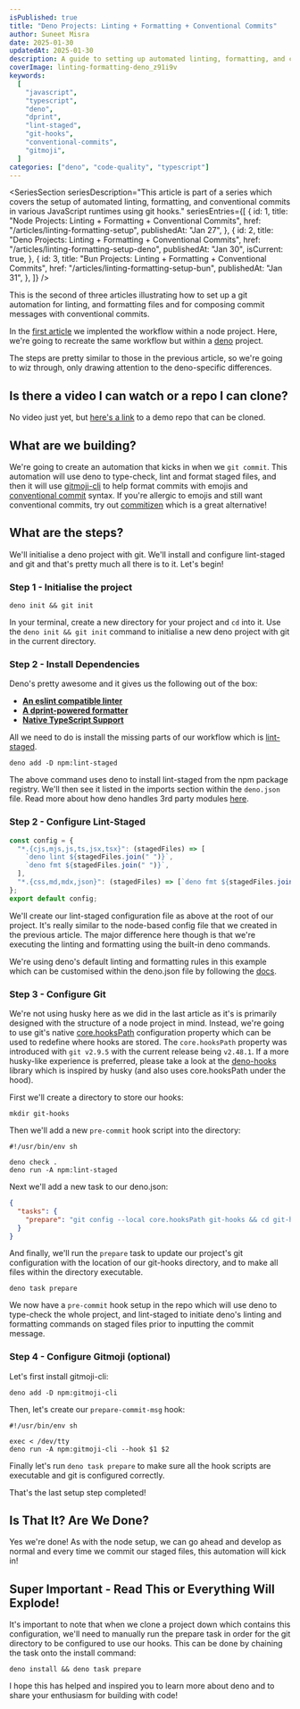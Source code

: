 ```yaml
---
isPublished: true
title: "Deno Projects: Linting + Formatting + Conventional Commits"
author: Suneet Misra
date: 2025-01-30
updatedAt: 2025-01-30
description: A guide to setting up automated linting, formatting, and conventional commits in Deno projects using Git hooks.
coverImage: linting-formatting-deno_z91i9v
keywords:
  [
    "javascript",
    "typescript",
    "deno",
    "dprint",
    "lint-staged",
    "git-hooks",
    "conventional-commits",
    "gitmoji",
  ]
categories: ["deno", "code-quality", "typescript"]
---
```


<SuspendedArticleImage
  src="linting-formatting-deno_z91i9v"
  alt="Thumbnail image showing the title for the article with the deno and git logos"
/>

<SeriesSection
  seriesDescription="This article is part of a series which covers the setup of automated linting, formatting, and conventional commits in various JavaScript runtimes using git hooks."
  seriesEntries={[
    {
      id: 1,
      title: "Node Projects: Linting + Formatting + Conventional Commits",
      href: "/articles/linting-formatting-setup",
      publishedAt: "Jan 27",
    },
    {
      id: 2,
      title: "Deno Projects: Linting + Formatting + Conventional Commits",
      href: "/articles/linting-formatting-setup-deno",
      publishedAt: "Jan 30",
      isCurrent: true,
    },
    {
      id: 3,
      title: "Bun Projects: Linting + Formatting + Conventional Commits",
      href: "/articles/linting-formatting-setup-bun",
      publishedAt: "Jan 31",
    },
  ]}
/>

This is the second of three articles illustrating how to set up a git automation for linting, and formatting files and for composing commit messages with conventional commits.

In the [first article](/articles/linting-formatting-setup) we implented the workflow within a node project. Here, we're going to recreate the same workflow but within a [deno](https://deno.com/) project.

The steps are pretty similar to those in the previous article, so we're going to wiz through, only drawing attention to the deno-specific differences.

## Is there a video I can watch or a repo I can clone?

No video just yet, but [here's a link](https://github.com/sun33t/0002-linting-formatting-setup-deno) to a demo repo that can be cloned.

## What are we building?

We're going to create an automation that kicks in when we `git commit`. This automation will use deno to type-check, lint and format staged files, and then it will use [gitmoji-cli](https://github.com/carloscuesta/gitmoji) to help format commits with emojis and [conventional commit](https://www.conventionalcommits.org/en/v1.0.0/) syntax. If you're allergic to emojis and still want conventional commits, try out [commitizen](https://commitizen-tools.github.io/commitizen/) which is a great alternative!

## What are the steps?

We'll initialise a deno project with git. We'll install and configure lint-staged and git and that's pretty much all there is to it. Let's begin!

### Step 1 - Initialise the project

```shell terminal
deno init && git init
```

In your terminal, create a new directory for your project and `cd` into it. Use the `deno init && git init` command to initialise a new deno project with git in the current directory.

### Step 2 - Install Dependencies

Deno's pretty awesome and it gives us the following out of the box:

- [**An eslint compatible linter**](https://docs.deno.com/runtime/fundamentals/linting_and_formatting/#linting)
- [**A dprint-powered formatter**](https://docs.deno.com/runtime/fundamentals/linting_and_formatting/#formatting)
- [**Native TypeScript Support**](https://docs.deno.com/runtime/fundamentals/typescript/#type-checking)

All we need to do is install the missing parts of our workflow which is [lint-staged](https://github.com/okonet/lint-staged).

```shell terminal
deno add -D npm:lint-staged
```

The above command uses deno to install lint-staged from the npm package registry. We'll then see it listed in the imports section within the `deno.json` file. Read more about how deno handles 3rd party modules [here](https://docs.deno.com/runtime/fundamentals/modules/#adding-dependencies-with-deno-add).

### Step 2 - Configure Lint-Staged

```javascript lint-staged.config.mjs
const config = {
  "*.{cjs,mjs,js,ts,jsx,tsx}": (stagedFiles) => [
    `deno lint ${stagedFiles.join(" ")}`,
    `deno fmt ${stagedFiles.join(" ")}`,
  ],
  "*.{css,md,mdx,json}": (stagedFiles) => [`deno fmt ${stagedFiles.join(" ")}`],
};
export default config;
```

We'll create our lint-staged configuration file as above at the root of our project. It's really similar to the node-based config file that we created in the previous article. The major difference here though is that we're executing the linting and formatting using the built-in deno commands.

We're using deno's default linting and formatting rules in this example which can be customised within the deno.json file by following the [docs](https://docs.deno.com/runtime/fundamentals/linting_and_formatting/).

### Step 3 - Configure Git

We're not using husky here as we did in the last article as it's is primarily designed with the structure of a node project in mind. Instead, we're going to use git's native [core.hooksPath](https://git-scm.com/docs/git-config#Documentation/git-config.txt-corehooksPath) configuration property which can be used to redefine where hooks are stored. The `core.hooksPath` property was introduced with `git v2.9.5` with the current release being `v2.48.1`. If a more husky-like experience is preferred, please take a look at the [deno-hooks](https://deno.land/x/deno_hooks@0.1.2) library which is inspired by husky (and also uses core.hooksPath under the hood).

First we'll create a directory to store our hooks:

```shell terminal
mkdir git-hooks
```

Then we'll add a new `pre-commit` hook script into the directory:

```shell .git-hooks/pre-commit
#!/usr/bin/env sh

deno check .
deno run -A npm:lint-staged
```

Next we'll add a new task to our deno.json:

```json deno.json
{
  "tasks": {
    "prepare": "git config --local core.hooksPath git-hooks && cd git-hooks && chmod +x *"
  }
}
```

And finally, we'll run the `prepare` task to update our project's git configuration with the location of our git-hooks directory, and to make all files within the directory executable.

```shell terminal
deno task prepare
```

We now have a `pre-commit` hook setup in the repo which will use deno to type-check the whole project, and lint-staged to initiate deno's linting and formatting commands on staged files prior to inputting the commit message.

### Step 4 - Configure Gitmoji (optional)

Let's first install gitmoji-cli:

```shell terminal
deno add -D npm:gitmoji-cli
```

Then, let's create our `prepare-commit-msg` hook:

```shell ./git-hooks/prepare-commit-msg
#!/usr/bin/env sh

exec < /dev/tty
deno run -A npm:gitmoji-cli --hook $1 $2
```

Finally let's run `deno task prepare` to make sure all the hook scripts are executable and git is configured correctly.

That's the last setup step completed!

## Is That It? Are We Done?

Yes we're done! As with the node setup, we can go ahead and develop as normal and every time we commit our staged files, this automation will kick in!

## Super Important - Read This or Everything Will Explode!

It's important to note that when we clone a project down which contains this configuration, we'll need to manually run the prepare task in order for the git directory to be configured to use our hooks. This can be done by chaining the task onto the install command:

```shell terminal
deno install && deno task prepare
```

I hope this has helped and inspired you to learn more about deno and to share your enthusiasm for building with code!
